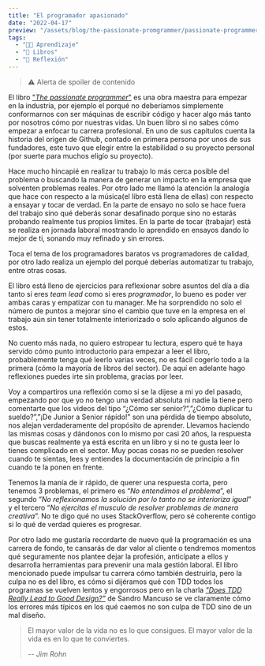 ```yaml
---
title: "El programador apasionado"
date: "2022-04-17"
preview: "/assets/blog/the-passionate-promgrammer/passionate-programmer-logo.webp"
tags:
  - "👨‍💻 Aprendizaje"
  - "📕 Libros"
  - "🧠 Reflexión"
---
```


> ⚠ Alerta de spoiler de contenido

El libro
["_The passionate programmer_"](https://www.amazon.es/Passionate-Programmer-Remarkable-Development-Pragmatic-ebook/dp/B00AYQNR5U)
es una obra maestra para empezar en la industria, por ejemplo el porqué no
deberíamos simplemente conformarnos con ser máquinas de escribir código y hacer
algo más tanto por nosotros cómo por nuestras vidas. Un buen libro si no sabes
cómo empezar a enfocar tu carrera profesional. En uno de sus capitulos cuenta la
historia del origen de Github, contado en primera persona por unos de sus
fundadores, este tuvo que elegir entre la estabilidad o su proyecto personal
(por suerte para muchos eligío su proyecto).

Hace mucho hincapié en realizar tu trabajo lo más cerca posible del problema o
buscando la manera de generar un impacto en la empresa que solventen problemas
reales. Por otro lado me llamó la atención la analogía que hace con respecto a
la música(el libro está llena de ellas) con respecto a ensayar y tocar de
verdad. En la parte de ensayo no solo se hace fuera del trabajo sino qué deberás
sonar desafinado porque sino no estarás probando realmente tus propios límites.
En la parte de tocar (trabajar) está se realiza en jornada laboral mostrando lo
aprendido en ensayos dando lo mejor de ti, sonando muy refinado y sin errores.

Toca el tema de los programadores baratos vs programadores de calidad, por otro
lado realiza un ejemplo del porqué deberías automatizar tu trabajo, entre otras
cosas.

El libro está lleno de ejercicios para reflexionar sobre asuntos del día a día
tanto si eres _team lead_ como si eres _programador_, lo bueno es poder ver
ambas caras y empatizar con tu manager. Me ha sorprendido no solo el número de
puntos a mejorar sino el cambio que tuve en la empresa en el trabajo aún sin
tener totalmente interiorizado o solo aplicando algunos de estos.

No cuento más nada, no quiero estropear tu lectura, espero qué te haya servido
cómo punto introductorio para empezar a leer el libro, probablemente tenga qué
leerlo varias veces, no es fácil cogerlo todo a la primera (cómo la mayoría de
libros del sector). De aquí en adelante hago reflexiones puedes irte sin
problema, gracias por leer.

Voy a compartiros una reflexión como si se la dijese a mi yo del pasado,
empezando por que yo no tengo una verdad absoluta ni nadie la tiene pero
comentarte que los videos del tipo “¿Cómo ser senior?”,”¿Cómo duplicar tu
sueldo?”,”¡De Junior a Senior rápido!” son una pérdida de tiempo absoluto, nos
alejan verdaderamente del propósito de aprender. Llevamos haciendo las mismas
cosas y dándonos con lo mismo por casi 20 años, la respuesta que buscas
realmente ya está escrita en un libro y si no te gusta leer lo tienes complicado
en el sector. Muy pocas cosas no se pueden resolver cuando te sientas, lees y
entiendes la documentación de principio a fin cuando te la ponen en frente.

Tenemos la manía de ir rápido, de querer una respuesta corta, pero tenemos 3
problemas, el primero es “_No entendimos el problema_”, el segundo “_No
reflexionamos la solución por lo tanto no se interioriza igual_” y el tercero
“_No ejercitas el musculo de resolver problemas de manera creativa_”. No te digo
qué no uses StackOverflow, pero sé coherente contigo si lo qué de verdad quieres
es progresar.

Por otro lado me gustaría recordarte de nuevo qué la programación es una carrera
de fondo, te cansarás de dar valor al cliente o tendremos momentos qué
seguramente nos plantee dejar la profesión, anticípate a ellos y desarrolla
herramientas para prevenir una mala gestión laboral. El libro mencionado puede
impulsar tu carrera cómo también destruirla, pero la culpa no es del libro, es
cómo si dijéramos qué con TDD todos los programas se vuelven lentos y engorrosos
pero en la charla
[_"Does TDD Really Lead to Good Design?"_](https://www.youtube.com/watch?v=KyFVA4Spcgg)
de Sandro Mancuso se ve claramente cómo los errores más típicos en los qué
caemos no son culpa de TDD sino de un mal diseño.

> El mayor valor de la vida no es lo que consigues. El mayor valor de la vida es
> en lo que te conviertes.
>
> -- <cite>Jim Rohn</cite>
